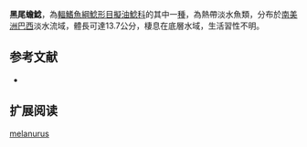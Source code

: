{{Speciesbox
| name = 黑尾蟾鯰
| image = 
| image_width = 250px
| status = NE
| status_system = IUCN3.1
| genus = Batrochoglanis
| species = melanurus
| authority = Shibatta & Pavanelli, 2005
| synonyms = 
}}
'''黑尾蟾鯰'''，為[[輻鰭魚綱|輻鰭魚綱]][[鯰形目|鯰形目]][[擬油鯰科|擬油鯰科]]的其中一[[種|種]]，為熱帶淡水魚類，分布於[[南美洲|南美洲]][[巴西|巴西]]淡水流域，體長可達13.7公分，棲息在底層水域，生活習性不明。

==参考文献==
*{{FishBase_species|genus=Batrochoglanis|species=melanurus|year=2015|month=4}}

== 扩展阅读 ==
{{refbegin}}
{{wikispecies-inline|Batrochoglanis melanurus|黑尾蟾鯰}}
{{refend}}
{{Taxonbar|from=Q5595609}}

[[Category:蟾鯰屬|melanurus]]